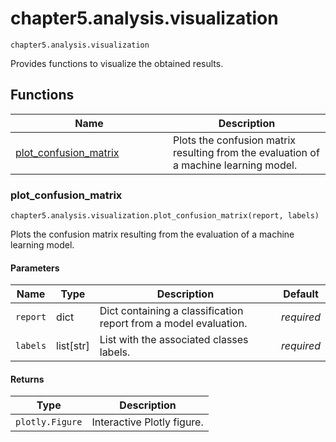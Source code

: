 # chapter5.analysis.visualization { #libs.chapter5.analysis.visualization }

`chapter5.analysis.visualization`

Provides functions to visualize the obtained results.

## Functions

| Name | Description |
| --- | --- |
| [plot_confusion_matrix](#libs.chapter5.analysis.visualization.plot_confusion_matrix) | Plots the confusion matrix resulting from the evaluation of a machine learning model. |

### plot_confusion_matrix { #libs.chapter5.analysis.visualization.plot_confusion_matrix }

`chapter5.analysis.visualization.plot_confusion_matrix(report, labels)`

Plots the confusion matrix resulting from the evaluation of a machine learning model.

#### Parameters

| Name     | Type        | Description                                                      | Default    |
|----------|-------------|------------------------------------------------------------------|------------|
| `report` | dict        | Dict containing a classification report from a model evaluation. | _required_ |
| `labels` | list\[str\] | List with the associated classes labels.                         | _required_ |

#### Returns

| Type            | Description                |
|-----------------|----------------------------|
| `plotly.Figure` | Interactive Plotly figure. |